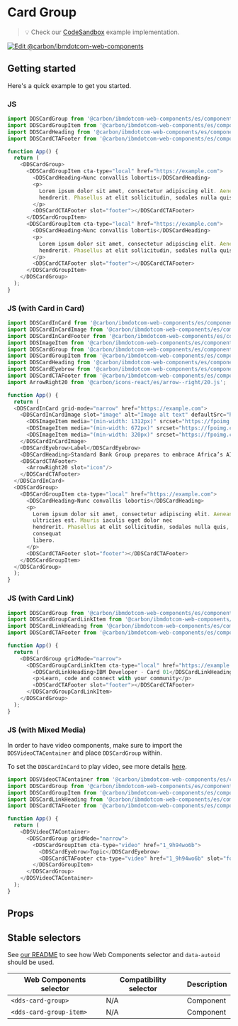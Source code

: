 
# Card Group

> 💡 Check our
> [CodeSandbox](https://githubbox.com/carbon-design-system/carbon-for-ibm-dotcom/tree/main/packages/web-components/examples/codesandbox/components-react/card-group)
> example implementation.

[![Edit @carbon/ibmdotcom-web-components](https://codesandbox.io/static/img/play-codesandbox.svg)](https://githubbox.com/carbon-design-system/carbon-for-ibm-dotcom/tree/main/packages/web-components/examples/codesandbox/components-react/card-group)

## Getting started

Here's a quick example to get you started.

### JS

```javascript
import DDSCardGroup from '@carbon/ibmdotcom-web-components/es/components-react/card-group/card-group.js';
import DDSCardGroupItem from '@carbon/ibmdotcom-web-components/es/components-react/card-group/card-group-item.js';
import DDSCardHeading from '@carbon/ibmdotcom-web-components/es/components-react/card/card-heading.js';
import DDSCardCTAFooter from '@carbon/ibmdotcom-web-components/es/components-react/cta/card-cta-footer.js';

function App() {
  return (
    <DDSCardGroup>
      <DDSCardGroupItem cta-type="local" href="https://example.com">
        <DDSCardHeading>Nunc convallis lobortis</DDSCardHeading>
        <p>
          Lorem ipsum dolor sit amet, consectetur adipiscing elit. Aenean et ultricies est. Mauris iaculis eget dolor nec
          hendrerit. Phasellus at elit sollicitudin, sodales nulla quis, consequat libero.
        </p>
        <DDSCardCTAFooter slot="footer"></DDSCardCTAFooter>
      </DDSCardGroupItem>
      <DDSCardGroupItem cta-type="local" href="https://example.com">
        <DDSCardHeading>Nunc convallis lobortis</DDSCardHeading>
        <p>
          Lorem ipsum dolor sit amet, consectetur adipiscing elit. Aenean et ultricies est. Mauris iaculis eget dolor nec
          hendrerit. Phasellus at elit sollicitudin, sodales nulla quis, consequat libero.
        </p>
        <DDSCardCTAFooter slot="footer"></DDSCardCTAFooter>
      </DDSCardGroupItem>
    </DDSCardGroup>
  );
}
```

### JS (with Card in Card)

```javascript
import DDSCardInCard from '@carbon/ibmdotcom-web-components/es/components-react/card-in-card/card-in-card.js';
import DDSCardInCardImage from '@carbon/ibmdotcom-web-components/es/components-react/card-in-card/card-in-card-image.js';
import DDSCardInCardFooter from '@carbon/ibmdotcom-web-components/es/components-react/card-in-card/card-in-card-footer.js';
import DDSImageItem from '@carbon/ibmdotcom-web-components/es/components-react/image/image-item.js'
import DDSCardGroup from '@carbon/ibmdotcom-web-components/es/components-react/card-group/card-group.js';
import DDSCardGroupItem from '@carbon/ibmdotcom-web-components/es/components-react/card-group/card-group-item.js';
import DDSCardHeading from '@carbon/ibmdotcom-web-components/es/components-react/card/card-heading.js';
import DDSCardEyebrow from '@carbon/ibmdotcom-web-components/es/components-react/card/card-eyebrow.js';
import DDSCardCTAFooter from '@carbon/ibmdotcom-web-components/es/components-react/cta/card-cta-footer.js';
import ArrowRight20 from '@carbon/icons-react/es/arrow--right/20.js';

function App() {
  return (
  <DDSCardInCard grid-mode="narrow" href="https://example.com">
    <DDSCardInCardImage slot="image" alt="Image alt text" defaultSrc="https://fpoimg.com/480x360?text=4:3&bg_color=ee5396&text_color=161616">
      <DDSImageItem media="(min-width: 1312px)" srcset="https://fpoimg.com/1312x738?text=16:9&bg_color=ee5396&text_color=161616"> </DDSImageItem>
      <DDSImageItem media="(min-width: 672px)" srcset="https://fpoimg.com/960x540?text=16:9&bg_color=ee5396&text_color=161616"> </DDSImageItem>
      <DDSImageItem media="(min-width: 320px)" srcset="https://fpoimg.com/480x360?text=4:3&bg_color=ee5396&text_color=161616"> </DDSImageItem>
    </DDSCardInCardImage>
    <DDSCardEyebrow>Label</DDSCardEyebrow>
    <DDSCardHeading>Standard Bank Group prepares to embrace Africa’s AI opportunity</DDSCardHeading>
    <DDSCardCTAFooter>
      <ArrowRight20 slot="icon"/>
    </DDSCardCTAFooter>
  </DDSCardInCard>
  <DDSCardGroup>
    <DDSCardGroupItem cta-type="local" href="https://example.com">
      <DDSCardHeading>Nunc convallis lobortis</DDSCardHeading>
      <p>
        Lorem ipsum dolor sit amet, consectetur adipiscing elit. Aenean et
        ultricies est. Mauris iaculis eget dolor nec
        hendrerit. Phasellus at elit sollicitudin, sodales nulla quis,
        consequat
        libero.
      </p>
      <DDSCardCTAFooter slot="footer"></DDSCardCTAFooter>
    </DDSCardGroupItem>
  </DDSCardGroup>
  );
}
```

### JS (with Card Link)

```javascript
import DDSCardGroup from '@carbon/ibmdotcom-web-components/es/components-react/card-group/card-group.js';
import DDSCardGroupCardLinkItem from '@carbon/ibmdotcom-web-components/es/components-react/card-group/card-group-card-link-item.js';
import DDSCardLinkHeading from '@carbon/ibmdotcom-web-components/es/components-react/card/card-link-heading.js';
import DDSCardCTAFooter from '@carbon/ibmdotcom-web-components/es/components-react/cta/card-cta-footer.js';

function App() {
  return (
    <DDSCardGroup gridMode="narrow">
      <DDSCardGroupCardLinkItem cta-type="local" href="https://example.com" pattern-background>
        <DDSCardLinkHeading>IBM Developer - Card 01</DDSCardLinkHeading>
        <p>Learn, code and connect with your community</p>
        <DDSCardCTAFooter slot="footer"></DDSCardCTAFooter>
      </DDSCardGroupCardLinkItem>
    </DDSCardGroup>
  );
}
```

### JS (with Mixed Media)

In order to have video components, make sure to import the `DDSVideoCTAContainer` and place `DDSCardGroup` within.

To set the `DDSCardInCard` to play video, see more details [here](https://www.ibm.com/standards/carbon/web-components/react/?path=/docs/components-card-in-card--default).

```javascript
import DDSVideoCTAContainer from '@carbon/ibmdotcom-web-components/es/components-react/cta/video-cta-container';
import DDSCardGroup from '@carbon/ibmdotcom-web-components/es/components-react/card-group/card-group.js';
import DDSCardGroupItem from '@carbon/ibmdotcom-web-components/es/components-react/card-group/card-group-item.js';
import DDSCardLinkHeading from '@carbon/ibmdotcom-web-components/es/components-react/card/card-link-heading.js';
import DDSCardCTAFooter from '@carbon/ibmdotcom-web-components/es/components-react/cta/card-cta-footer.js';

function App() {
  return (
    <DDSVideoCTAContainer>
      <DDSCardGroup gridMode="narrow">
        <DDSCardGroupItem cta-type="video" href="1_9h94wo6b">
          <DDSCardEyebrow>Topic</DDSCardEyebrow>
          <DDSCardCTAFooter cta-type="video" href="1_9h94wo6b" slot="footer"></DDSCardCTAFooter>
        </DDSCardGroupItem>
      </DDSCardGroup>
    </DDSVideoCTAContainer>
  );
}
```

## Props

<Props of={PropTypesRef} />

## Stable selectors

See [our README](https://github.com/carbon-design-system/carbon-for-ibm-dotcom/tree/main/packages/web-components#stable-selectors-for-analytics-and-integratione2e-testing-in-web-components) to see how Web Components selector and `data-autoid` should be used.

| Web Components selector | Compatibility selector | Description |
| ----------------------- | ---------------------- | ----------- |
| `<dds-card-group>`      | N/A                    | Component   |
| `<dds-card-group-item>` | N/A                    | Component   |

<Description markdown={contributing} />
